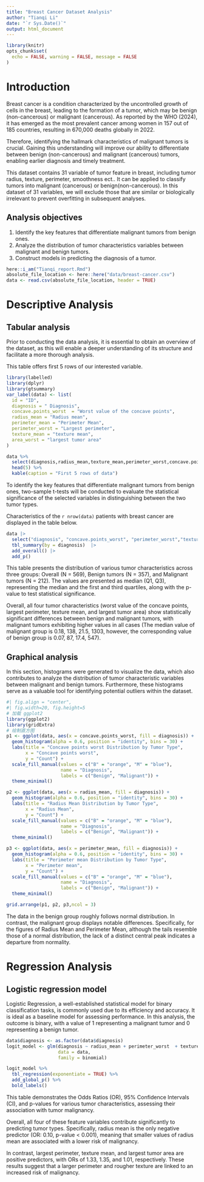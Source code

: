 ```yaml
---
title: "Breast Cancer Dataset Analysis"
author: "Tianqi Li"
date: "`r Sys.Date()`"
output: html_document
---
```


```r
library(knitr)
opts_chunk$set(
  echo = FALSE, warning = FALSE, message = FALSE
)
```

# Introduction
Breast cancer is a condition characterized by the uncontrolled growth of cells in the breast, leading to the formation of a tumor, which may be benign (non-cancerous) or malignant (cancerous). As reported by the WHO (2024), it has emerged as the most prevalent cancer among women in 157 out of 185 countries, resulting in 670,000 deaths globally in 2022.

Therefore, identifying the hallmark characteristics of malignant tumors is crucial. Gaining this understanding will improve our ability to differentiate between benign (non-cancerous) and malignant (cancerous) tumors, enabling earlier diagnosis and timely treatment.

This dataset contains 31 variable of tumor feature in breast, including tumor radius, texture, perimeter, smoothness ect..
It can be applied to classify tumors into malignant (cancerous) or benign(non-cancerous). In this dataset of 31 variables, we will exclude those that are similar or biologically irrelevant to prevent overfitting in subsequent analyses.

## Analysis objectives
1. Identify the key features that differentiate malignant tumors from benign ones.
2. Analyze the distribution of tumor characteristics variables between malignant and benign tumors.
3. Construct models in predicting the diagnosis of a tumor.


```r
here::i_am("Tianqi_report.Rmd")
absolute_file_location <- here::here("data/breast-cancer.csv")
data <- read.csv(absolute_file_location, header = TRUE)
```


# Descriptive Analysis

## Tabular analysis
Prior to conducting the data analysis, it is essential to obtain an overview of the dataset, as this will enable a deeper understanding of its structure and facilitate a more thorough analysis. 

This table offers first 5 rows of our interested variable.

```r
library(labelled)
library(dplyr)
library(gtsummary)
var_label(data) <- list(
  id = "ID",
  diagnosis = " Diagnosis",
  concave.points_worst  = "Worst value of the concave points",
  radius_mean = "Radius mean",
  perimeter_mean = "Perimeter Mean",
  perimeter_worst = "Largest perimeter",
  texture_mean = "texture mean",
  area_worst = "largest tumor area"
)

data %>%
  select(diagnosis,radius_mean,texture_mean,perimeter_worst,concave.points_worst, area_worst) %>%
  head(5) %>%
  kable(caption = "First 5 rows of data")
```

To identify the key features that differentiate malignant tumors from benign ones, two-sample t-tests will be conducted to evaluate the statistical significance of the selected variables in distinguishing between the two tumor types.  

Characteristics of the `r nrow(data)` patients with breast cancer are displayed in the table below.

```r
data |>
  select("diagnosis", "concave.points_worst", "perimeter_worst","texture_mean", "area_worst") |>
  tbl_summary(by = diagnosis)  |>
  add_overall() |>
  add_p()
```
This table presents the distribution of various tumor characteristics across three groups: Overall (N = 569), Benign tumors (N = 357), and Malignant tumors (N = 212). The values are presented as median (Q1, Q3), representing the median and the first and third quartiles, along with the p-value to test statistical significance.

Overall, all four tumor characteristics (worst value of the concave points, largest perimeter, texture mean, and largest tumor area) show statistically significant differences between benign and malignant tumors, with malignant tumors exhibiting higher values in all cases (The median value of malignant group is 0.18, 138, 21.5, 1303, however, the corresponding value of benign group is 0.07, 87, 17.4, 547). 

## Graphical analysis
In this section, histograms were generated to visualize the data, which also contributes to analyze the distribution of tumor characteristic variables between malignant and benign tumors. Furthermore, these histograms serve as a valuable tool for identifying potential outliers within the dataset.

```r
#| fig.align = "center",
#| fig.width=20, fig.height=5
# 加载 ggplot2
library(ggplot2)
library(gridExtra)
# 绘制直方图
p1 <- ggplot(data, aes(x = concave.points_worst, fill = diagnosis)) +
  geom_histogram(alpha = 0.6, position = "identity", bins = 30) +
  labs(title = "Concave points worst Distribution by Tumor Type", 
       x = "Concave points worst", 
       y = "Count") +
  scale_fill_manual(values = c("B" = "orange", "M" = "blue"), 
                    name = "Diagnosis", 
                    labels = c("Benign", "Malignant")) +
  theme_minimal()

p2 <- ggplot(data, aes(x = radius_mean, fill = diagnosis)) +
  geom_histogram(alpha = 0.6, position = "identity", bins = 30) +
  labs(title = "Radius Mean Distribution by Tumor Type", 
       x = "Radius Mean", 
       y = "Count") +
  scale_fill_manual(values = c("B" = "orange", "M" = "blue"), 
                    name = "Diagnosis", 
                    labels = c("Benign", "Malignant")) +
  theme_minimal()

p3 <- ggplot(data, aes(x = perimeter_mean, fill = diagnosis)) +
  geom_histogram(alpha = 0.6, position = "identity", bins = 30) +
  labs(title = "Perimeter mean Distribution by Tumor Type", 
       x = "Perimeter mean", 
       y = "Count") +
  scale_fill_manual(values = c("B" = "orange", "M" = "blue"), 
                    name = "Diagnosis", 
                    labels = c("Benign", "Malignant")) +
  theme_minimal()

grid.arrange(p1, p2, p3,ncol = 3)

```

The data in the benign group roughly follows normal distribution. In contrast, the malignant group displays notable differences. Specifically, for the figures of Radius Mean and Perimeter Mean, although the tails resemble those of a normal distribution, the lack of a distinct central peak indicates a departure from normality.

# Regression Analysis

## Logistic regression model

Logistic Regression, a well-established statistical model for binary classification tasks, is commonly used due to its efficiency and accuracy. It is ideal as a baseline model for assessing performance. In this analysis, the outcome is binary, with a value of 1 representing a malignant tumor and 0 representing a benign tumor.

```r
data$diagnosis <- as.factor(data$diagnosis) 
logit_model <- glm(diagnosis ~ radius_mean + perimeter_worst  + texture_mean + area_worst , 
                   data = data, 
                   family = binomial)

logit_model %>%
  tbl_regression(exponentiate = TRUE) %>%
  add_global_p() %>% 
  bold_labels()                           
```

This table demonstrates the Odds Ratios (OR), 95% Confidence Intervals (CI), and p-values for various tumor characteristics, assessing their association with tumor malignancy.

Overall, all four of these feature variables contribute significantly to predicting tumor types. Specifically, radius mean is the only negative predictor (OR: 0.10, p-value < 0.001), meaning that smaller values of radius mean are associated with a lower risk of malignancy.

In contrast, largest perimeter, texture mean, and largest tumor area are positive predictors, with ORs of 1.33, 1.35, and 1.01, respectively. These results suggest that a larger perimeter and rougher texture are linked to an increased risk of malignancy.










